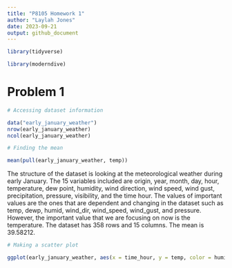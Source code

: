 ```yaml
---
title: "P8105 Homework 1"
author: "Laylah Jones"
date: 2023-09-21
output: github_document
---
```


```r
library(tidyverse)

library(moderndive)
```

# Problem 1

```r
# Accessing dataset information

data("early_january_weather")
nrow(early_january_weather)
ncol(early_january_weather)
```


```r
# Finding the mean

mean(pull(early_january_weather, temp))
```


The structure of the dataset is looking at the meteorological weather during early January. The 15 variables included are origin, year, month, day, hour, temperature, dew point, humidity, wind direction, wind speed, wind gust, precipitation, pressure, visibility, and the time hour. The values of important values are the ones that are dependent and changing in the dataset such as temp, dewp, humid, wind_dir, wind_speed, wind_gust, and pressure. However, the important value that we are focusing on now is the temperature. The dataset has 358 rows and 15 columns. The mean is 39.58212. 

```r
# Making a scatter plot

ggplot(early_january_weather, aes(x = time_hour, y = temp, color = humid)) + geom_point()
```

